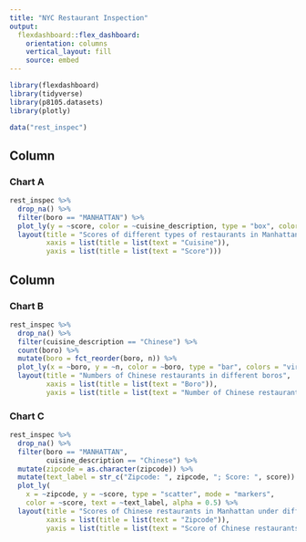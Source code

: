 ```yaml
---
title: "NYC Restaurant Inspection"
output: 
  flexdashboard::flex_dashboard:
    orientation: columns
    vertical_layout: fill
    source: embed
---
```


```r
library(flexdashboard)
library(tidyverse)
library(p8105.datasets)
library(plotly)
```

```r
data("rest_inspec")
```


Column {data-width=650}
-----------------------------------------------------------------------

### Chart A

```r
rest_inspec %>% 
  drop_na() %>% 
  filter(boro == "MANHATTAN") %>%
  plot_ly(y = ~score, color = ~cuisine_description, type = "box", colors = "viridis") %>% 
  layout(title = "Scores of different types of restaurants in Manhattan",
         xaxis = list(title = list(text = "Cuisine")),
         yaxis = list(title = list(text = "Score")))
```

Column {data-width=350}
-----------------------------------------------------------------------

### Chart B

```r
rest_inspec %>% 
  drop_na() %>% 
  filter(cuisine_description == "Chinese") %>%
  count(boro) %>% 
  mutate(boro = fct_reorder(boro, n)) %>% 
  plot_ly(x = ~boro, y = ~n, color = ~boro, type = "bar", colors = "viridis") %>% 
  layout(title = "Numbers of Chinese restaurants in different boros",
         xaxis = list(title = list(text = "Boro")),
         yaxis = list(title = list(text = "Number of Chinese restaurants")))

```

### Chart C

```r
rest_inspec %>% 
  drop_na() %>%
  filter(boro == "MANHATTAN",
         cuisine_description == "Chinese") %>%
  mutate(zipcode = as.character(zipcode)) %>% 
  mutate(text_label = str_c("Zipcode: ", zipcode, "; Score: ", score)) %>% 
  plot_ly(
    x = ~zipcode, y = ~score, type = "scatter", mode = "markers",
    color = ~score, text = ~text_label, alpha = 0.5) %>% 
  layout(title = "Scores of Chinese restaurants in Manhattan under different zipcodes",
         xaxis = list(title = list(text = "Zipcode")),
         yaxis = list(title = list(text = "Score of Chinese restaurants")))
```

